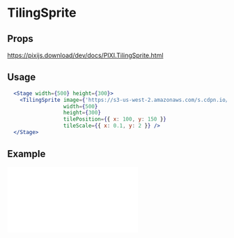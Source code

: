 
# TilingSprite

## Props

https://pixijs.download/dev/docs/PIXI.TilingSprite.html

## Usage

```jsx live
  <Stage width={500} height={300}>
    <TilingSprite image={'https://s3-us-west-2.amazonaws.com/s.cdpn.io/693612/p2.jpeg'}
                  width={500}
                  height={300}
                  tilePosition={{ x: 100, y: 150 }}
                  tileScale={{ x: 0.1, y: 2 }} />
  </Stage>
```

## Example

<iframe
  height={500}
  scrolling="no"
  title="Tiling Sprite"
  src="//codepen.io/inlet/embed/a6b5965c309e78fd1306a99c22b38d79/?height=300&theme-id=33987&default-tab=result&embed-version=2"
  frameBorder="no"
  allowFullScreen={true}
  style={{ width: '100%' }} />
